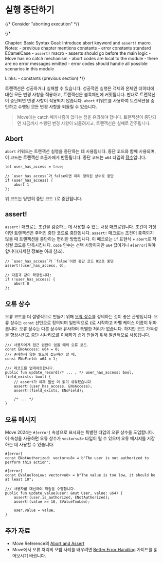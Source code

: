 # 실행 중단하기

{/* Consider "aborting execution" */}

{/*

Chapter: Basic Syntax
Goal: Introduce abort keyword and `assert!` macro.
Notes:
    - previous chapter mentions constants
    - error constants standard ECamelCase
    - `assert!` macro
    - asserts should go before the main logic
    - Move has no catch mechanism
    - abort codes are local to the module
    - there are no error messages emitted
    - error codes should handle all possible scenarios in this module

Links:
    - constants (previous section)
 */}

트랜잭션은 성공하거나 실패할 수 있습니다. 성공적인 실행은 객체와 온체인 데이터에 대한 모든 변경 사항을 적용하고, 트랜잭션은 블록체인에 커밋됩니다. 반대로 트랜잭션이 중단되면 변경 사항이 적용되지 않습니다. `abort` 키워드를 사용하여 트랜잭션을 중단하고 수행된 모든 변경 사항을 되돌릴 수 있습니다.

> Move에는 catch 메커니즘이 없다는 점을 유의해야 합니다. 트랜잭션이 중단되면 지금까지 수행된 변경 사항이 되돌려지고, 트랜잭션은 실패로 간주됩니다.

## Abort

`abort` 키워드는 트랜잭션 실행을 중단하는 데 사용됩니다. 중단 코드와 함께 사용되며, 이 코드는 트랜잭션 호출자에게 반환됩니다. 중단 코드는 `u64` 타입의 [정수](./primitive-types)입니다.

```move
let user_has_access = true;

// `user_has_access`가 false이면 미리 정의된 상수로 중단
if (user_has_access) {
    abort 1
};
```

위 코드는 당연히 중단 코드 `1`로 중단됩니다.

## assert!

`assert!` 매크로는 조건을 검증하는 데 사용할 수 있는 내장 매크로입니다. 조건이 거짓이면 트랜잭션은 주어진 중단 코드로 중단됩니다. `assert!` 매크로는 조건이 충족되지 않을 때 트랜잭션을 중단하는 편리한 방법입니다. 이 매크로는 `if` 표현식 + `abort`로 작성될 코드를 단축시킵니다. `code` 인수는 선택 사항이지만 `u64` 값이거나 `#[error]`여야 합니다(자세한 정보는 아래 참조).

```move
// `user_has_access`가 `false`이면 중단 코드 0으로 중단
assert!(user_has_access, 0);

// 다음과 같이 확장됩니다:
if (!user_has_access) {
    abort 0
};
```

## 오류 상수

오류 코드를 더 설명적으로 만들기 위해 [오류 상수](./constants)를 정의하는 것이 좋은 관행입니다. 오류 상수는 `const` 선언으로 정의되며 일반적으로 `E`로 시작하고 카멜 케이스 이름이 뒤따릅니다. 오류 상수는 다른 상수와 유사하며 특별한 처리가 없습니다. 하지만 코드 가독성을 향상시키고 중단 시나리오를 이해하기 쉽게 만들기 위해 일반적으로 사용됩니다.

```move
/// 사용자에게 접근 권한이 없을 때의 오류 코드.
const ENoAccess: u64 = 0;
/// 존재하지 않는 필드에 접근하려 할 때.
const ENoField: u64 = 1;

/// 레코드를 업데이트합니다.
public fun update_record(/* ... , */ user_has_access: bool, field_exists: bool) {
    // assert가 이제 훨씬 더 읽기 쉬워졌습니다
    assert!(user_has_access, ENoAccess);
    assert!(field_exists, ENoField);

    /* ... */
}
```

## 오류 메시지

Move 2024는 `#[error]` 속성으로 표시되는 특별한 타입의 오류 상수를 도입합니다. 이 속성을 사용하면 오류 상수가 `vector<u8>` 타입이 될 수 있으며 오류 메시지를 저장하는 데 사용할 수 있습니다.

```move
#[error]
const ENotAuthorized: vector<u8> = b"The user is not authorized to perform this action";

#[error]
const EValueTooLow: vector<u8> = b"The value is too low, it should be at least 10";

/// 사용자를 대신하여 작업을 수행합니다.
public fun update_value(user: &mut User, value: u64) {
    assert!(user.is_authorized, ENotAuthorized);
    assert!(value >= 10, EValueTooLow);

    user.value = value;
}
```

## 추가 자료

- Move Reference의 [Abort and Assert](./../../reference/abort-and-assert)
- Move에서 오류 처리의 모범 사례를 배우려면 [Better Error Handling](./../guides/better-error-handling) 가이드를 읽어보시기 바랍니다.